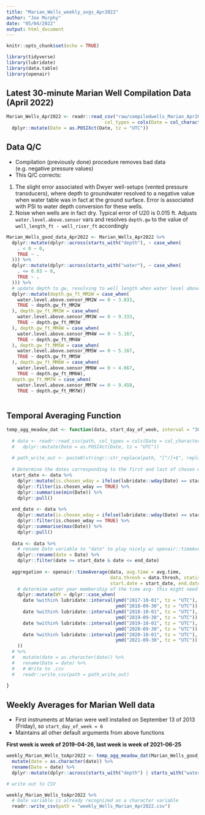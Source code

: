 ```yaml
---
title: "Marian_Wells_weekly_avgs_Apr2022"
author: "Joe Murphy"
date: "05/04/2022"
output: html_document
---
```


```r
knitr::opts_chunk$set(echo = TRUE)
```

```r
library(tidyverse)
library(lubridate)
library(data.table)
library(openair)
```

## Latest 30-minute Marian Well Compilation Data (April 2022)

```r

Marian_Wells_Apr2022 <- readr::read_csv("raw/compiledwells_Marian_Apr2022.csv", 
                                    col_types = cols(Date = col_character(), .default = col_double())) %>% 
  dplyr::mutate(Date = as.POSIXct(Date, tz = "UTC"))

```

## Data Q/C

* Compilation (previously done) procedure removes bad data (e.g. negative pressure values)
* This Q/C corrects:

1. The slight error associated with Dwyer well-setups (vented pressure transducers), where depth to groundwater resolved to a negative value when water table was in fact at the ground surface. Error is associated with PSI to water depth conversion for these wells.
2. Noise when wells are in fact dry. Typical error of U20 is 0.015 ft. Adjusts `water.level.above.sensor` vars and resolves `depth.gw` to the value of `well_length_ft - well_riser_ft` accordingly

```r

Marian_Wells_good_data_Apr2022 <- Marian_Wells_Apr2022 %>%
  dplyr::mutate(dplyr::across(starts_with("depth"), ~ case_when(
    . < 0 ~ 0,
    TRUE ~ .
  ))) %>% 
  dplyr::mutate(dplyr::across(starts_with("water"), ~ case_when(
    . <= 0.03 ~ 0,
    TRUE ~ .
  ))) %>% 
  # update depth to gw, resolving to well length when water level above sensor is 0
  dplyr::mutate(depth.gw_ft_MM2W = case_when(
    water.level.above.sensor_MM2W == 0 ~ 3.833,
    TRUE ~ depth.gw_ft_MM2W
  ), depth.gw_ft_MM3W = case_when(
    water.level.above.sensor_MM3W == 0 ~ 9.333,
    TRUE ~ depth.gw_ft_MM3W
  ), depth.gw_ft_MM4W = case_when(
    water.level.above.sensor_MM4W == 0 ~ 5.167,
    TRUE ~ depth.gw_ft_MM4W
  ), depth.gw_ft_MM5W = case_when(
    water.level.above.sensor_MM5W == 0 ~ 5.167,
    TRUE ~ depth.gw_ft_MM5W
  ), depth.gw_ft_MM6W = case_when(
    water.level.above.sensor_MM6W == 0 ~ 4.667,
    TRUE ~ depth.gw_ft_MM6W), 
  depth.gw_ft_MM7W = case_when(
    water.level.above.sensor_MM7W == 0 ~ 9.458,
    TRUE ~ depth.gw_ft_MM7W))
  
```

## Temporal Averaging Function

```r

temp_agg_meadow_dat <- function(data, start_day_of_week, interval = "30 min", avg.time = "7 day", data.thresh = 25, statistic = "mean"){
  
  # data <- readr::read_csv(path, col_types = cols(Date = col_character(), .default = col_double())) %>% 
  #   dplyr::mutate(Date = as.POSIXct(Date, tz = "UTC"))
  
  # path_write_out <- paste0(stringr::str_replace(path, "[^/]+$", replacement = ""), file_name_write)
  
  # Determine the dates corresponding to the first and last of chosen weekday (start date for averaging) present in data
  start_date <- data %>% 
    dplyr::mutate(is.chosen_wday = ifelse(lubridate::wday(Date) == start_day_of_week, T, F)) %>%
    dplyr::filter(is.chosen_wday == TRUE) %>% 
    dplyr::summarise(min(Date)) %>% 
    dplyr::pull()
  
  end_date <- data %>% 
    dplyr::mutate(is.chosen_wday = ifelse(lubridate::wday(Date) == start_day_of_week - 1, T, F)) %>%
    dplyr::filter(is.chosen_wday == TRUE) %>% 
    dplyr::summarise(max(Date)) %>% 
    dplyr::pull()
  
  data <- data %>% 
    # rename Date variable to "date" to play nicely w/ openair::timeAverage
    dplyr::rename(date = Date) %>% 
    dplyr::filter(date >= start_date & date <= end_date)
  
  aggregation <- openair::timeAverage(data, avg.time = avg.time, 
                                      data.thresh = data.thresh, statistic = statistic,
                                      start.date = start_date, end.date = end_date, interval = interval) %>% 
    # determine water year membership of the time avg- this might need to be tweaked
    dplyr::mutate(WY = dplyr::case_when(
      date %within% lubridate::interval(ymd("2017-10-01", tz = "UTC"), 
                                        ymd("2018-09-30", tz = "UTC")) ~ 2018,
      date %within% lubridate::interval(ymd("2018-10-01", tz = "UTC"), 
                                        ymd("2019-09-30", tz = "UTC")) ~ 2019,
      date %within% lubridate::interval(ymd("2019-10-01", tz = "UTC"), 
                                        ymd("2020-09-30", tz = "UTC")) ~ 2020,
      date %within% lubridate::interval(ymd("2020-10-01", tz = "UTC"), 
                                        ymd("2021-09-30", tz = "UTC")) ~ 2021,
    )) 
  # %>% 
  #   mutate(date = as.character(date)) %>% 
  #   rename(Date = date) %>%  
  #   # Write to .csv
  #   readr::write_csv(path = path_write_out)
  
}

```

## Weekly Averages for Marian Well data

* First instruments at Marian were well installed on September 13 of 2013 (Friday), so `start_day_of_week = 6`
* Maintains all other default arguments from above functions

**First week is week of 2019-04-26, last week is week of 2021-06-25**

```r

weekly_Marian_Wells_toApr2022 <- temp_agg_meadow_dat(Marian_Wells_good_data_Apr2022, interval = "30 min", start_day_of_week = 7) %>% 
  mutate(date = as.character(date)) %>%
  rename(Date = date) %>%
  dplyr::mutate(dplyr::across(starts_with("depth") | starts_with("water"), ~ round(., digits = 3)))

# write out to CSV

weekly_Marian_Wells_toApr2022 %>% 
  # Date variable is already recognized as a character variable
  readr::write_csv(path = "weekly_Wells_Marian_Apr2022.csv")


```

